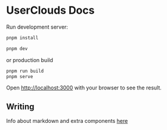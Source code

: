 # UserClouds Docs

Run development server:

```bash
pnpm install
```

```bash
pnpm dev
```

or production build

```bash
pnpm run build
pnpm serve
```

Open [http://localhost:3000](http://localhost:3000) with your browser to see the result.

## Writing

Info about markdown and extra components [here](https://fumadocs.dev/docs/ui/markdown)
